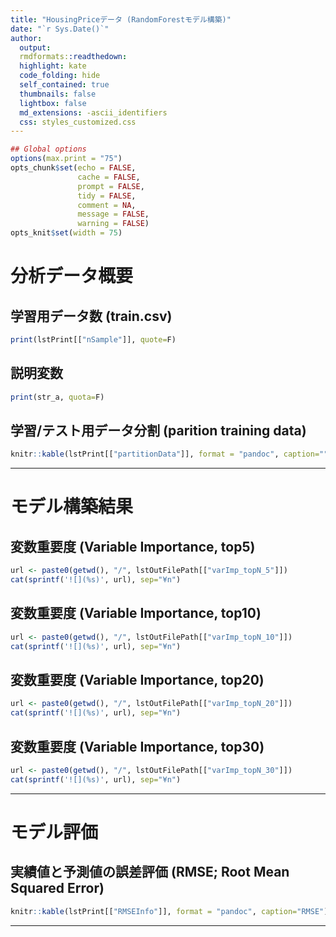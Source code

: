 ---
title: "HousingPriceデータ (RandomForestモデル構築)"
date: "`r Sys.Date()`"
author: 
  output:
  rmdformats::readthedown:
  highlight: kate
  code_folding: hide
  self_contained: true
  thumbnails: false
  lightbox: false
  md_extensions: -ascii_identifiers
  css: styles_customized.css
---

  
```{r knitr_init, echo=FALSE, results="asis", cache=FALSE}
## Global options
options(max.print = "75")
opts_chunk$set(echo = FALSE,
               cache = FALSE,
               prompt = FALSE,
               tidy = FALSE,
               comment = NA,
               message = FALSE,
               warning = FALSE)
opts_knit$set(width = 75)
```


# 分析データ概要

## 学習用データ数 (train.csv)
```{r results="asis", echo=F}
print(lstPrint[["nSample"]], quote=F)
```


## 説明変数
```{r results="asis", echo=F}
print(str_a, quota=F)
```


## 学習/テスト用データ分割 (parition training data)
```{r results="asis", echo=F}
knitr::kable(lstPrint[["partitionData"]], format = "pandoc", caption="")
```


***


# モデル構築結果

## 変数重要度 (Variable Importance, top5)
```{r results="asis", echo=F}
url <- paste0(getwd(), "/", lstOutFilePath[["varImp_topN_5"]])
cat(sprintf('![](%s)', url), sep="¥n")
```

## 変数重要度 (Variable Importance, top10)
```{r results="asis", echo=F}
url <- paste0(getwd(), "/", lstOutFilePath[["varImp_topN_10"]])
cat(sprintf('![](%s)', url), sep="¥n")
```

## 変数重要度 (Variable Importance, top20)
```{r results="asis", echo=F}
url <- paste0(getwd(), "/", lstOutFilePath[["varImp_topN_20"]])
cat(sprintf('![](%s)', url), sep="¥n")
```

## 変数重要度 (Variable Importance, top30)
```{r results="asis", echo=F}
url <- paste0(getwd(), "/", lstOutFilePath[["varImp_topN_30"]])
cat(sprintf('![](%s)', url), sep="¥n")
```

***

# モデル評価

## 実績値と予測値の誤差評価 (RMSE; Root Mean Squared Error)
```{r results="asis", echo=F}
knitr::kable(lstPrint[["RMSEInfo"]], format = "pandoc", caption="RMSE")
```


***
